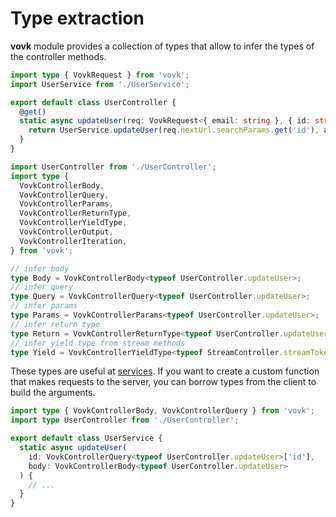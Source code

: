 # Type extraction

**vovk** module provides a collection of types that allow to infer the types of the controller methods.

```ts filename="src/modules/user/UserController.ts"
import type { VovkRequest } from 'vovk';
import UserService from './UserService';

export default class UserController {
  @get()
  static async updateUser(req: VovkRequest<{ email: string }, { id: string }>, { param }: { param: string }) {
    return UserService.updateUser(req.nextUrl.searchParams.get('id'), await req.json());
  }
}
```

```ts
import UserController from './UserController';
import type {
  VovkControllerBody,
  VovkControllerQuery,
  VovkControllerParams,
  VovkControllerReturnType,
  VovkControllerYieldType,
  VovkControllerOutput,
  VovkControllerIteration,
} from 'vovk';

// infer body
type Body = VovkControllerBody<typeof UserController.updateUser>;
// infer query
type Query = VovkControllerQuery<typeof UserController.updateUser>;
// infer params
type Params = VovkControllerParams<typeof UserController.updateUser>;
// infer return type
type Return = VovkControllerReturnType<typeof UserController.updateUser>;
// infer yield type from stream methods
type Yield = VovkControllerYieldType<typeof StreamController.streamTokens>;
```

These types are useful at [services](/controller/service). If you want to create a custom function that makes requests to the server, you can borrow types from the client to build the arguments.

```ts filename="src/modules/user/UserService.ts"
import type { VovkControllerBody, VovkControllerQuery } from 'vovk';
import type UserController from './UserController';

export default class UserService {
  static async updateUser(
    id: VovkControllerQuery<typeof UserController.updateUser>['id'],
    body: VovkControllerBody<typeof UserController.updateUser>
  ) {
    // ...
  }
}
```


